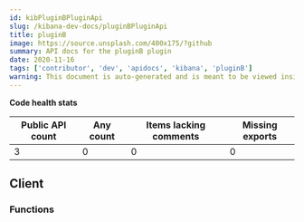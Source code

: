 ```yaml
---
id: kibPluginBPluginApi
slug: /kibana-dev-docs/pluginBPluginApi
title: pluginB
image: https://source.unsplash.com/400x175/?github
summary: API docs for the pluginB plugin
date: 2020-11-16
tags: ['contributor', 'dev', 'apidocs', 'kibana', 'pluginB']
warning: This document is auto-generated and is meant to be viewed inside our experimental, new docs system. Reach out in #docs-engineering for more info.
---
```






**Code health stats**

| Public API count  | Any count | Items lacking comments | Missing exports | 
|-------------------|-----------|------------------------|-----------------|
| 3 | 0 | 0 | 0 |

## Client

### Functions
<DocDefinitionList data={pluginBObj.client.functions}/>

